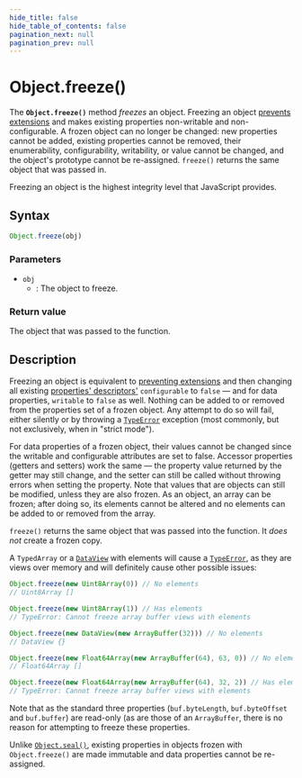 ```yaml
---
hide_title: false
hide_table_of_contents: false
pagination_next: null
pagination_prev: null
---
```

# Object.freeze()

The **`Object.freeze()`** method _freezes_ an object. Freezing an object [prevents extensions](../../globals/Object/preventExtensions.mdx) and makes existing properties non-writable and non-configurable. A frozen object can no longer be changed: new properties cannot be added, existing properties cannot be removed, their enumerability, configurability, writability, or value cannot be changed, and the object's prototype cannot be re-assigned. `freeze()` returns the same object that was passed in.

Freezing an object is the highest integrity level that JavaScript provides.

## Syntax

```js
Object.freeze(obj)
```

### Parameters

- `obj`
  - : The object to freeze.

### Return value

The object that was passed to the function.

## Description

Freezing an object is equivalent to [preventing extensions](../../globals/Object/preventExtensions.mdx) and then changing all existing [properties' descriptors'](https://developer.mozilla.org/docs/Web/JavaScript/Reference/Global_Objects/Object/defineProperty#description) `configurable` to `false` — and for data properties, `writable` to `false` as well. Nothing can be added to or removed from the properties set of a frozen object. Any attempt to do so will fail, either silently or by throwing a [`TypeError`](../../globals/TypeError/TypeError.mdx) exception (most commonly, but not exclusively, when in "strict mode").

For data properties of a frozen object, their values cannot be changed since the writable and
configurable attributes are set to false. Accessor properties (getters and setters) work the same — the property value returned by the getter may still change, and the setter can still be called without throwing errors when setting the property. Note that values
that are objects can still be modified, unless they are also frozen. As an object, an
array can be frozen; after doing so, its elements cannot be altered and no elements can
be added to or removed from the array.

`freeze()` returns the same object that was passed into the function. It
_does not_ create a frozen copy.

A `TypedArray` or a [`DataView`](../../globals/DataView/DataView.mdx) with elements will cause a [`TypeError`](../../globals/TypeError/TypeError.mdx),
as they are views over memory and will definitely cause other possible issues:

```js
Object.freeze(new Uint8Array(0)) // No elements
// Uint8Array []

Object.freeze(new Uint8Array(1)) // Has elements
// TypeError: Cannot freeze array buffer views with elements

Object.freeze(new DataView(new ArrayBuffer(32))) // No elements
// DataView {}

Object.freeze(new Float64Array(new ArrayBuffer(64), 63, 0)) // No elements
// Float64Array []

Object.freeze(new Float64Array(new ArrayBuffer(64), 32, 2)) // Has elements
// TypeError: Cannot freeze array buffer views with elements
```

Note that as the standard three properties (`buf.byteLength`,
`buf.byteOffset` and `buf.buffer`) are read-only (as are those of
an `ArrayBuffer`, there is no reason for
attempting to freeze these properties.

Unlike [`Object.seal()`](../../globals/Object/seal.mdx), existing properties in objects frozen with `Object.freeze()` are made immutable and data properties cannot be re-assigned.
